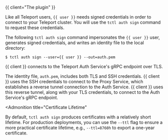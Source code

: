 {{ client="The plugin" }}

Like all Teleport users, `{{ user }}` needs signed credentials in order to
connect to your Teleport cluster. You will use the `tctl auth sign` command to
request these credentials.

The following `tctl auth sign` command impersonates the `{{ user }}` user,
generates signed credentials, and writes an identity file to the local
directory:

```code
$ tctl auth sign --user={{ user }} --out=auth.pem
```

{{ client }} connects to the Teleport Auth Service's gRPC endpoint over TLS.

The identity file, `auth.pem`, includes both TLS and SSH credentials. {{ client }}
uses the SSH credentials to connect to the Proxy Service, which establishes a
reverse tunnel connection to the Auth Service. {{ client }}  uses this reverse
tunnel, along with your TLS credentials, to connect to the Auth Service's gRPC
endpoint.

<Admonition
  title="Certificate Lifetime"
>

  By default, `tctl auth sign` produces certificates with a relatively short
  lifetime. For production deployments, you can use the `--ttl` flag to ensure a
  more practical certificate lifetime, e.g., `--ttl=8760h` to export a one-year
  certificate.

</Admonition>
